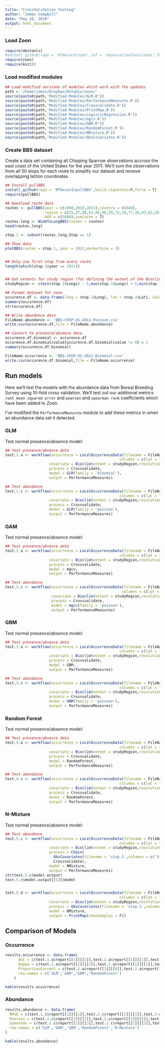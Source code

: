```yaml
---
title: "CrossValidation Testing"
author: "James Campbell"
date: "May 16, 2016"
output: html_document
---
```


### Load Zoon
```r
require(devtools)
#install_github(repo = 'RTbecard/zoon',ref = 'observationCovariates',force = T)
require(zoon)
require(knitr)
```


### Load modified modules
```r
## Load modified versions of modules which work with the updates
path = '/home/james/Dropbox/RStudio/zoon/'
source(paste0(path,'Modified Modules/GLM.R'))
source(paste0(path,'Modified Modules/PerformanceMeasures.R'))
source(paste0(path,'Modified Modules/Crossvalidate.R'))
source(paste0(path,'Modified Modules/PrintMap.R'))
source(paste0(path,'Modified Modules/LogisticRegression.R'))
source(paste0(path,'Modified Modules/mgcv.R'))
source(paste0(path,'Modified Modules/GBM.R'))
source(paste0(path,'Modified Modules/RandomForest.R'))
source(paste0(path,'Modified Modules/NMixture.R'))
source(paste0(path,'Modified Modules/ObsCovariates.R'))
```

### Create BBS dataset

Create a data set containing all Chipping Sparrow observations accross the east coast of the United States for the year 2011.  We'll sum the observations from all 50 stops for each route to simplify our dataset and remove overlapping lat/lon coordinates.

```r
## Install pullBBS
install_github(repo = 'RTbecard/pullBBS',build_vignettes=F,force = T)
require(pullBBS)

## Download route data
routes <- pullBBS(year = c(2009,2010,2011),country = c(840),
                  region = c(25,27,80,63,88,90,59,72,18,77,18,47,61,58,44,87),
                  AOU = c(5600),useCache = T)
routes.long <- WideToLongBBS(routes = routes)
head(routes.long)

stop.1 <- subset(routes.long,Stop == 1)

## Show data
plotBBS(routes = stop.1, year = 2011,markerSize = 3)


## Only use first stop from every route
length(which(stop.1$year == 2011))


## Get extents for study region (for defining the extent of the Bioclim module)
studyRegion <- c(min(stop.1$Longi) - 5,max(stop.1$Longi) + 5,min(stop.1$Lati) - 5,max(stop.1$Lati) + 5)

## Format dataset for zoon
occurence.df <- data.frame(long = stop.1$Longi, lat = stop.1$Lati, value = stop.1$Observations, fold = 1, type = 'abundance',stringsAsFactors = F);
summary(occurence.df)
str(occurence.df)

## Write abundance data
FileName.abundance <- 'BBS-CHSP-US-2011-Poisson.csv'
write.csv(occurence.df,file = FileName.abundance)

## Convert to presence/absence data
occurence.df.binomial <- occurence.df
occurence.df.binomial$value[occurence.df.binomial$value != 0] = 1
summary(occurence.df.binomial)

FileName.occurrence <- 'BBS-CHSP-US-2011-Binomial.csv'
write.csv(occurence.df.binomial,file = FileName.occurrence)
```


## Run models

Here we'll test the models with the abundance data from Boreal Breeding Survey using 10-fold cross validation.  We'll test out our additional metrics `root mean squared error` and `pearson` and `spearman rank` coefficients which have been added to Zoon.

I've modified the `PerformanceMeasures` module to add these metrics in when an abundance data set it detected.

### GLM

Test normal presence/absence model:
```r
## Test presence/absence data
test.1.a <- workflow(occurrence = LocalOccurrenceData(filename = FileName.occurrence,occurrenceType = 'presence/absence',
                                                    columns = c(lat = "lat",long = "long",value = "value")),
                    covariate = Bioclim(extent = studyRegion,resolution = 2.5),
                    process = Crossvalidate,
                    model = GLM(family = 'binomial'),
                    output = PerformanceMeasures)

## Test abundance
test.1.c <- workflow(occurrence = LocalOccurrenceData(filename = FileName.abundance,occurrenceType = 'abundance',
                                                    columns = c(lat = "lat",long = "long",value = "value")),
                    covariate = Bioclim(extent = studyRegion,resolution = 2.5),
                    process = Crossvalidate,
                    model = GLM(family = 'poisson'),
                    output = PerformanceMeasures)
```

### GAM

Test normal presence/absence model:
```r
## Test presence/absence data
test.2.a <- workflow(occurrence = LocalOccurrenceData(filename = FileName.occurrence,occurrenceType = 'presence/absence',
                                                    columns = c(lat = "lat",long = "long",value = "value")),
                    covariate = Bioclim(extent = studyRegion,resolution = 2.5),
                    process = Crossvalidate,
                    model = mgcv,
                    output = PerformanceMeasures)

## Test abundance
test.2.c <- workflow(occurrence = LocalOccurrenceData(filename = FileName.abundance,occurrenceType = 'abundance',
                                                     columns = c(lat = "lat",long = "long",value = "value")),
                     covariate = Bioclim(extent = studyRegion,resolution = 2.5),
                     process = Crossvalidate,
                     model = mgcv(family = 'poisson'),
                     output = PerformanceMeasures)
```


### GBM

Test normal presence/absence model:
```r
## Test presence/absence data
test.3.a <- workflow(occurrence = LocalOccurrenceData(filename = FileName.occurrence,occurrenceType = 'presence/absence',
                                                    columns = c(lat = "lat",long = "long",value = "value")),
                    covariate = Bioclim(extent = studyRegion,resolution = 2.5),
                    process = Crossvalidate,
                    model = GBM,
                    output = PerformanceMeasures)

## Test abundance
test.3.c <- workflow(occurrence = LocalOccurrenceData(filename = FileName.abundance,occurrenceType = 'abundance',
                                                    columns = c(lat = "lat",long = "long",value = "value")),
                    covariate = Bioclim(extent = studyRegion,resolution = 2.5),
                    process = Crossvalidate,
                    model = GBM(family = 'poisson'),
                    output = PerformanceMeasures)
```

### Random Forest

Test normal presence/absence model:
```r
## Test presence/absence data
test.4.a <- workflow(occurrence = LocalOccurrenceData(filename = FileName.occurrence,occurrenceType = 'presence/absence',
                                                    columns = c(lat = "lat",long = "long",value = "value")),
                    covariate = Bioclim(extent = studyRegion,resolution = 2.5),
                    process = Crossvalidate,
                    model = RandomForest,
                    output = PerformanceMeasures)

## Test abundance
test.4.c <- workflow(occurrence = LocalOccurrenceData(filename = FileName.abundance,occurrenceType = 'abundance',
                                                    columns = c(lat = "lat",long = "long",value = "value")),
                    covariate = Bioclim(extent = studyRegion,resolution = 2.5),
                    process = Crossvalidate,
                    model = RandomForest,
                    output = PerformanceMeasures)
```

### N-Mixture

Test normal presence/absence model:
```r

## Test abundance
test.5.c <- workflow(occurrence = LocalOccurrenceData(filename = FileName.abundance,occurrenceType = 'abundance',
                                                    columns = c(lat = "lat",long = "long",value = "value")),
                    covariate = Bioclim(extent = studyRegion,resolution = 2.5),
                    process = Chain(
                      ObsCovariates(filename = 'stop.1',columns = c('StartTemp','StartWind','StartTime')),
                      Crossvalidate),
                    model = NMixture,
                    output = PerformanceMeasures)
str(test.5.c$model.output)
test.5.c$model.output[[1]]$model


test.5.d <- workflow(occurrence = LocalOccurrenceData(filename = FileName.abundance,occurrenceType = 'abundance',
                                                    columns = c(lat = "lat",long = "long",value = "value")),
                    covariate = Bioclim(extent = studyRegion,resolution = 2.5),
                    process = ObsCovariates(filename = 'stop.1',columns = c('StartTemp','StartWind','StartTime')),
                    model = NMixture,
                    output = PrintMap(showSamples = F))

```

## Comparison of Models
### Occurrence
```r
results.occurrence <- data.frame(
      AUC = c(test.1.a$report[[1]][[1]],test.2.a$report[[1]][[1]],test.3.a$report[[1]][[1]],test.4.a$report[[1]][[1]]),
      Kappa = c(test.1.a$report[[1]][[2]],test.2.a$report[[1]][[2]],test.3.a$report[[1]][[2]],test.4.a$report[[1]][[2]]),
      ProportionCorrect = c(test.1.a$report[[1]][[6]],test.2.a$report[[1]][[6]],test.3.a$report[[1]][[6]],test.4.a$report[[1]][[6]]),
      row.names = c('GLM','GAM','GBM','RandomForest')
    )

kable(results.occurrence)
```

### Abundance
```r
results.abundance <- data.frame(
  RMSE = c(test.1.c$report[[1]][[1]],test.2.c$report[[1]][[1]],test.3.c$report[[1]][[1]],test.4.c$report[[1]][[1]],test.5.c$report[[1]][[1]]),
  Pearson = c(test.1.c$report[[1]][[2]],test.2.c$report[[1]][[2]],test.3.c$report[[1]][[2]],test.4.c$report[[1]][[2]],test.5.c$report[[1]][[2]]),
  Spearman = c(test.1.c$report[[1]][[3]],test.2.c$report[[1]][[3]],test.3.c$report[[1]][[3]],test.4.c$report[[1]][[3]],test.5.c$report[[1]][[3]]),
  row.names = c('GLM','GAM','GBM','RandomForest','N-Mixture')
)

kable(results.abundance)
```
